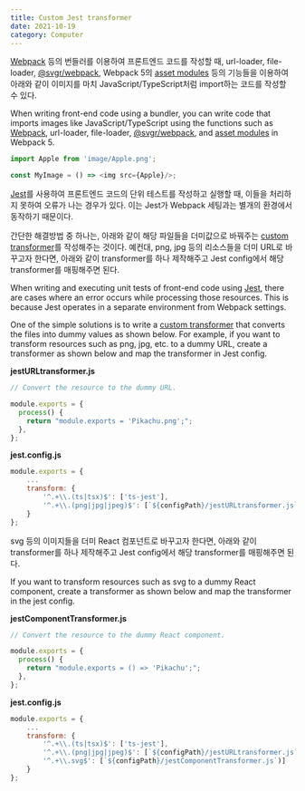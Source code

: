 ```yaml
---
title: Custom Jest transformer
date: 2021-10-19
category: Computer
---
```


[Webpack](https://webpack.js.org/) 등의 번들러를 이용하여 프론트엔드 코드를 작성할 때,
url-loader, file-loader, [@svgr/webpack](https://react-svgr.com/docs/webpack/), Webpack 5의 [asset modules](https://webpack.js.org/guides/asset-modules/) 등의 기능들을 이용하여 아래와 같이 이미지를 마치 JavaScript/TypeScript처럼 import하는 코드를 작성할 수 있다.

When writing front-end code using a bundler, you can write code that imports images like JavaScript/TypeScript using the functions such as [Webpack](https://webpack.js.org/),
url-loader, file-loader, [@svgr/webpack](https://react-svgr.com/docs/webpack/), and [asset modules](https://webpack.js.org/guides) in Webpack 5.

```typescript
import Apple from 'image/Apple.png';

const MyImage = () => <img src={Apple}/>;
```

[Jest](https://jestjs.io/)를 사용하여 프론트엔드 코드의 단위 테스트를 작성하고 실행할 때, 이들을 처리하지 못하여 오류가 나는 경우가 있다.
이는 Jest가 Webpack 세팅과는 별개의 환경에서 동작하기 때문이다.

간단한 해결방법 중 하나는, 아래와 같이 해당 파일들을 더미값으로 바꿔주는 [custom transformer](https://jestjs.io/docs/next/code-transformation)를 작성해주는 것이다.
예컨대, png, jpg 등의 리소스들을 더미 URL로 바꾸고자 한다면, 아래와 같이 transformer를 하나 제작해주고 Jest config에서 해당 transformer를 매핑해주면 된다.

When writing and executing unit tests of front-end code using [Jest](https://jestjs.io/), there are cases where an error occurs while processing those resources.
This is because Jest operates in a separate environment from Webpack settings.

One of the simple solutions is to write a [custom transformer](https://jestjs.io/docs/next/code-transformation) that converts the files into dummy values as shown below.
For example, if you want to transform resources such as png, jpg, etc. to a dummy URL, create a transformer as shown below and map the transformer in Jest config.

**jestURLtransformer.js**

```javascript
// Convert the resource to the dummy URL.

module.exports = {
  process() {
    return "module.exports = 'Pikachu.png';";
  },
};
```

**jest.config.js**

```javascript
module.exports = {
    ...
    transform: {
        '^.+\\.(ts|tsx)$': ['ts-jest'],
        '^.+\\.(png|jpg|jpeg)$': [`${configPath}/jestURLtransformer.js`)]
    }
};
```

svg 등의 이미지들을 더미 React 컴포넌트로 바꾸고자 한다면, 아래와 같이 transformer를 하나 제작해주고 Jest config에서 해당 transformer를 매핑해주면 된다.

If you want to transform resources such as svg to a dummy React component, create a transformer as shown below and map the transformer in the jest config.

**jestComponentTransformer.js**

```javascript
// Convert the resource to the dummy React component.

module.exports = {
  process() {
    return "module.exports = () => 'Pikachu';";
  },
};
```

**jest.config.js**

```javascript
module.exports = {
    ...
    transform: {
        '^.+\\.(ts|tsx)$': ['ts-jest'],
        '^.+\\.(png|jpg|jpeg)$': [`${configPath}/jestURLtransformer.js`)],
        '^.+\\.svg$': [`${configPath}/jestComponentTransformer.js`)]
    }
};
```
